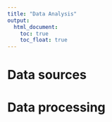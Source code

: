 ```yaml
---
title: "Data Analysis"
output: 
  html_document:
    toc: true
    toc_float: true
---
```


# Data sources

# Data processing
